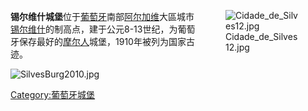 <div style="float:right;width:200px;">
[[Image:Cidade_de_Silves12.jpg|thumb]]
</div>
'''锡尔维什城堡'''位于[[葡萄牙|葡萄牙]]南部[[阿尔加维|阿尔加维]]大區城市[[锡尔维什|锡尔维什]]的制高点，建于公元8-13世纪，为葡萄牙保存最好的[[摩尔人|摩尔人]]城堡，1910年被列为国家古迹。

[[File:SilvesBurg2010.jpg|thumb]]
{{Commons|Castelo de Silves}}
{{coord|37.191|N|8.438|W|display=title|type:landmark_region:PT}}

[[Category:葡萄牙城堡|Category:葡萄牙城堡]]